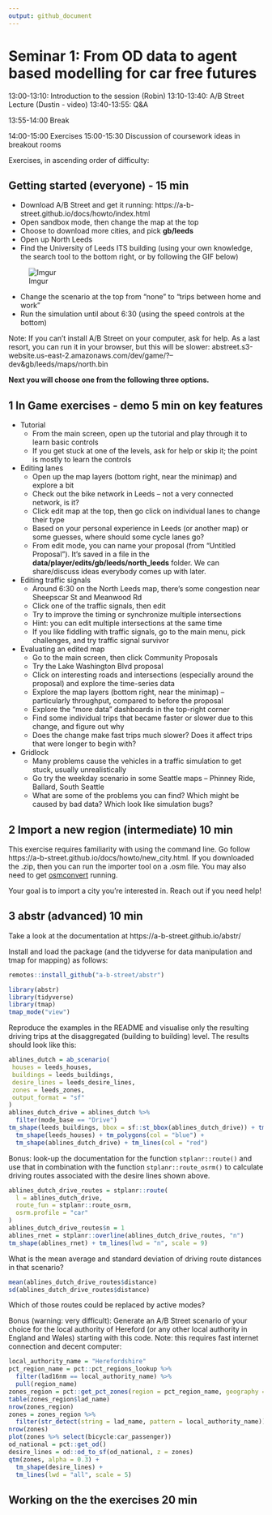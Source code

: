 ```yaml
---
output: github_document
---
```


# Seminar 1: From OD data to agent based modelling for car free futures 


13:00-13:10: Introduction to the session (Robin)
13:10-13:40: A/B Street Lecture (Dustin - video)
13:40-13:55: Q&A

13:55-14:00 Break

14:00-15:00 Exercises
15:00-15:30 Discussion of coursework ideas in breakout rooms


Exercises, in ascending order of difficulty:

## Getting started (everyone) - 15 min

<!-- todo: send message saying to pre-download the zip -->
<!-- (install the abstr) -->

- Download A/B Street and get it running: https://a-b-street.github.io/docs/howto/index.html
- Open sandbox mode, then change the map at the top
- Choose to download more cities, and pick **gb/leeds**
- Open up North Leeds
- Find the University of Leeds ITS building (using your own knowledge, the search tool to the bottom right, or by following the GIF below)

![Imgur](https://i.imgur.com/5I7NeGm.gif)

- Change the scenario at the top from "none" to "trips between home and work"
- Run the simulation until about 6:30 (using the speed controls at the bottom)

Note: If you can't install A/B Street on your computer, ask for help. As a last resort, you can run it in your browser, but this will be slower: abstreet.s3-website.us-east-2.amazonaws.com/dev/game/?--dev&gb/leeds/maps/north.bin

**Next you will choose one from the following three options.**

## 1 In Game exercises - demo 5 min on key features

- Tutorial
  - From the main screen, open up the tutorial and play through it to learn basic controls
  - If you get stuck at one of the levels, ask for help or skip it; the point is mostly to learn the controls
- Editing lanes
  - Open up the map layers (bottom right, near the minimap) and explore a bit
  - Check out the bike network in Leeds -- not a very connected network, is it?
  - Click edit map at the top, then go click on individual lanes to change their type
  - Based on your personal experience in Leeds (or another map) or some guesses, where should some cycle lanes go?
  - From edit mode, you can name your proposal (from "Untitled Proposal"). It's saved in a file in the **data/player/edits/gb/leeds/north_leeds** folder. We can share/discuss ideas everybody comes up with later.
- Editing traffic signals
  - Around 6:30 on the North Leeds map, there's some congestion near Sheepscar St and Meanwood Rd
  - Click one of the traffic signals, then edit
  - Try to improve the timing or synchronize multiple intersections
  - Hint: you can edit multiple intersections at the same time
  - If you like fiddling with traffic signals, go to the main menu, pick challenges, and try traffic signal survivor
- Evaluating an edited map
  - Go to the main screen, then click Community Proposals
  - Try the Lake Washington Blvd proposal
  - Click on interesting roads and intersections (especially around the proposal) and explore the time-series data
  - Explore the map layers (bottom right, near the minimap) -- particularly throughput, compared to before the proposal
  - Explore the "more data" dashboards in the top-right corner
  - Find some individual trips that became faster or slower due to this change, and figure out why
  - Does the change make fast trips much slower? Does it affect trips that were longer to begin with?
- Gridlock
  - Many problems cause the vehicles in a traffic simulation to get stuck, usually unrealistically
  - Go try the weekday scenario in some Seattle maps -- Phinney Ride, Ballard, South Seattle
  - What are some of the problems you can find? Which might be caused by bad data? Which look like simulation bugs?

## 2 Import a new region (intermediate) 10 min

This exercise requires familiarity with using the command line. Go follow https://a-b-street.github.io/docs/howto/new_city.html. If you downloaded the .zip, then you can run the importer tool on a .osm file. You may also need to get [osmconvert](https://wiki.openstreetmap.org/wiki/Osmconvert) running.

Your goal is to import a city you're interested in. Reach out if you need help!

## 3 abstr (advanced) 10 min

Take a look at the documentation at https://a-b-street.github.io/abstr/

Install and load the package (and the tidyverse for data manipulation and tmap for mapping) as follows:

```r
remotes::install_github("a-b-street/abstr")
```

```r
library(abstr)
library(tidyverse)
library(tmap)
tmap_mode("view")
```

Reproduce the examples in the README and visualise only the resulting driving trips at the disaggregated (building to building) level.
The results should look like this:

```r
ablines_dutch = ab_scenario(
 houses = leeds_houses,
 buildings = leeds_buildings,
 desire_lines = leeds_desire_lines,
 zones = leeds_zones,
 output_format = "sf"
)
ablines_dutch_drive = ablines_dutch %>% 
  filter(mode_base == "Drive")
tm_shape(leeds_buildings, bbox = sf::st_bbox(ablines_dutch_drive)) + tm_polygons() +
  tm_shape(leeds_houses) + tm_polygons(col = "blue") +
  tm_shape(ablines_dutch_drive) + tm_lines(col = "red") 
```


Bonus: look-up the documentation for the function `stplanr::route()` and use that in combination with the function `stplanr::route_osrm()` to calculate driving routes associated with the desire lines shown above.


```r
ablines_dutch_drive_routes = stplanr::route(
  l = ablines_dutch_drive,
  route_fun = stplanr::route_osrm,
  osrm.profile = "car"
)
ablines_dutch_drive_routes$n = 1
ablines_rnet = stplanr::overline(ablines_dutch_drive_routes, "n")
tm_shape(ablines_rnet) + tm_lines(lwd = "n", scale = 9)
```

What is the mean average and standard deviation of driving route distances in that scenario?

```r
mean(ablines_dutch_drive_routes$distance)
sd(ablines_dutch_drive_routes$distance)
```


Which of those routes could be replaced by active modes?


Bonus (warning: very difficult): Generate an A/B Street scenario of your choice for the local authority of Hereford (or any other local authority in England and Wales) starting with this code. Note: this requires fast internet connection and decent computer:

```r
local_authority_name = "Herefordshire"
pct_region_name = pct::pct_regions_lookup %>% 
  filter(lad16nm == local_authority_name) %>% 
  pull(region_name)
zones_region = pct::get_pct_zones(region = pct_region_name, geography = "msoa")
table(zones_region$lad_name)
nrow(zones_region)
zones = zones_region %>% 
  filter(str_detect(string = lad_name, pattern = local_authority_name))
nrow(zones)
plot(zones %>% select(bicycle:car_passenger))
od_national = pct::get_od()
desire_lines = od::od_to_sf(od_national, z = zones)
qtm(zones, alpha = 0.3) + 
  tm_shape(desire_lines) +
  tm_lines(lwd = "all", scale = 5)
```



## Working on the the exercises 20 min





